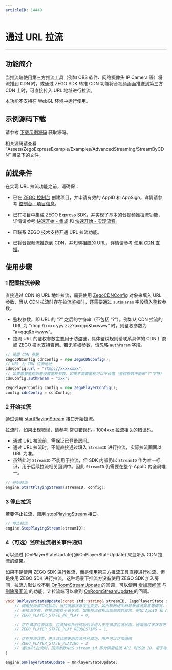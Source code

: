 ```yaml
---
articleID: 14449
---
```

# 通过 URL 拉流

---

## 功能简介

当推流端使用第三方推流工具（例如 OBS 软件、网络摄像头 IP Camera 等）将流推到 CDN 时，或通过 ZEGO SDK 转推 CDN 功能将音视频画面推送到第三方 CDN 上时，可直接传入 URL 地址进行拉流。

<Warning title="注意">

本功能不支持在 WebGL 环境中运行使用。
</Warning>

## 示例源码下载

请参考 [下载示例源码](!DownloadDemo/DownloadDemo) 获取源码。

相关源码请查看 “Assets/ZegoExpressExample/Examples/AdvancedStreaming/StreamByCDN” 目录下的文件。

## 前提条件

在实现 URL 拉流功能之前，请确保：

- 已在 [ZEGO 控制台](https://console.zego.im) 创建项目，并申请有效的 AppID 和 AppSign，详情请参考 [控制台 - 项目信息](/console/project-info)。
- 已在项目中集成 ZEGO Express SDK，并实现了基本的音视频推拉流功能，详情请参考 [快速开始 - 集成](!Integration/SDK_Integration) 和 [快速开始 - 实现流程](!Integration/Solution_Implementation)。

- 已联系 ZEGO 技术支持开通 URL 拉流功能。
- 已将音视频流推送到 CDN，并知晓相应的 URL，详情请参考 [使用 CDN 直播](!ExpressVideoSDK-Publisher_Player_Advanced/RelayToCDN)。

## 使用步骤

<a id="ZegoCDNConfig"></a>

### 1 配置拉流参数

直接通过 CDN 的 URL 地址拉流，需要使用 [ZegoCDNConfig](@-ZegoCDNConfig) 对象来填入 URL 参数，当从 CDN 拉流时存在拉流鉴权时，还需要通过 `authParam` 字段填入鉴权参数。

<Note title="说明">


- 鉴权参数，即 URL 的 “?” 之后的字符串（不包括 “?”）。例如从 CDN 拉流的 URL 为 “rtmp://xxxx.yyy.zzz?a=qqq&b=www” 时，则鉴权参数为 “a=qqq&b=www”。
- 拉流 URL 的鉴权参数主要用于防盗链，具体鉴权规则请联系具体的 CDN 厂商或 ZEGO 技术支持咨询。若无鉴权参数，请忽略 `authParam` 字段。

</Note>



```csharp
// 设置 CDN 参数
ZegoCDNConfig cdnConfig = new ZegoCDNConfig();
// URL 为 CDN 拉流地址
cdnConfig.url = "rtmp://xxxxxxxx";
// 如果需要鉴权则要设置鉴权参数，如果不需要鉴权可以不设置（鉴权参数不能带"?"字符）
cdnConfig.authParam = "xxx";

ZegoPlayerConfig config = new ZegoPlayerConfig();
config.cdnConfig = cdnConfig;
```

### 2 开始拉流

通过调用 [startPlayingStream](@startPlayingStream) 接口开始拉流。

拉流时，如果出现错误，请参考 [常见错误码 - 1004xxx 拉流相关的错误码](/real-time-video-u3d-cs/client-sdk/error-code#1004xxx-拉流相关的错误码)。

<Warning title="注意">


- 通过 URL 拉流前，需保证已登录房间。
- 通过 URL 拉流时，不能直接通过填入 `StreamID` 进行拉流，实际拉流画面以 URL 为准。
- 虽然此时 `StreamID` 不能用于拉流，但 SDK 内部仍以 `StreamID` 作为唯一标识，用于后续拉流相关回调中。因此 `StreamID` 仍需要在整个 AppID 内全局唯一。

</Warning>



```csharp
// 开始拉流
engine.StartPlayingStream(streamID, config);
```

### 3 停止拉流

若要停止拉流，调用 [stopPlayingStream](@stopPlayingStream) 接口。

```csharp
// 停止拉流
engine.StopPlayingStream(streamID);
```

### 4（可选）监听拉流相关事件通知

<Accordion title="监听拉流相关事件通知" defaultOpen="false">
可以通过 [OnPlayerStateUpdate](@OnPlayerStateUpdate) 来监听从 CDN 拉流的结果。

<Warning title="注意">


如果不是使用 ZEGO SDK 进行推流，而是使用第三方推流工具直接进行推流、但是使用 ZEGO SDK 进行拉流，这种场景下推流方没有使用 ZEGO SDK 加入房间，拉流方默认收不到 [OnRoomStreamUpdate ](@OnRoomStreamUpdate) 的回调，可以使用 [增加房间流](/real-time-voice-video-server/api-reference/room/add-stream) 与 [删除房间流](/real-time-voice-video-server/api-reference/room/delete-stream) 的功能，让拉流端可以收到 [OnRoomStreamUpdate ](@OnRoomStreamUpdate) 的回调。

</Warning>




```csharp
void OnPlayerStateUpdate(const std::string& streamID, ZegoPlayerState state, int errorCode, const std::string& extendedData) {
    // 调用拉流接口成功后，当拉流器状态发生变更，如出现网络中断导致推流异常等情况，SDK 在重试拉流的同时，会通过该回调通知
    // 未拉流状态，在拉流前处于该状态。如果拉流过程出现稳态的异常，例如 AppID 和 AppSign 不正确，都会进入未拉流状态
    // ZEGO_PLAYER_STATE_NO_PLAY = 0,

    // 正在请求拉流状态，拉流操作执行成功后会进入正在请求拉流状态，通常通过该状态进行应用界面的展示。如果因为网络质量不佳产生的中断，SDK 会进行内部重试，也会回到正在请求拉流状态
    // ZEGO_PLAYER_STATE_PLAY_REQUESTING = 1,

    // 正在拉流状态，进入该状态表明拉流已经成功，用户可以正常通信
    // ZEGO_PLAYER_STATE_PLAYING = 2
    // 通过URL拉流时，回调参数中的 stream_id 即为调用拉流 API 时的流 ID，用于唯一标识当次拉流事件。
}

engine.onPlayerStateUpdate = OnPlayerStateUpdate;
```
</Accordion>
